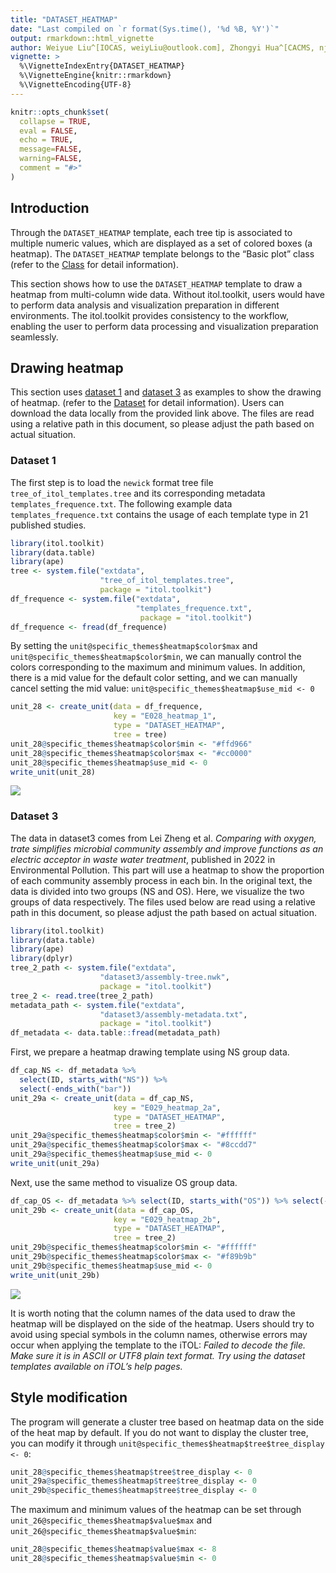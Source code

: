 ```yaml
---
title: "DATASET_HEATMAP"
date: "Last compiled on `r format(Sys.time(), '%d %B, %Y')`"
output: rmarkdown::html_vignette
author: Weiyue Liu^[IOCAS, weiyLiu@outlook.com], Zhongyi Hua^[CACMS, njbxhzy@hotmail.com], Tong Zhou^[IOCAS, tongzhou2017@gmail.com]
vignette: >
  %\VignetteIndexEntry{DATASET_HEATMAP}
  %\VignetteEngine{knitr::rmarkdown}
  %\VignetteEncoding{UTF-8}
---
```


```r
knitr::opts_chunk$set(
  collapse = TRUE,
  eval = FALSE,
  echo = TRUE,
  message=FALSE,
  warning=FALSE,
  comment = "#>"
)
```

## Introduction
Through the `DATASET_HEATMAP` template, each tree tip is associated to multiple numeric values, which are displayed as a set of colored boxes (a heatmap). The `DATASET_HEATMAP` template belongs to the "Basic plot" class (refer to the [Class]() for detail information).

This section shows how to use the `DATASET_HEATMAP` template to draw a heatmap from multi-column wide data. Without itol.toolkit, users would have to perform data analysis and visualization preparation in different environments. The itol.toolkit provides consistency to the workflow, enabling the user to perform data processing and visualization preparation seamlessly.

## Drawing heatmap
This section uses [dataset 1](https://github.com/TongZhou2017/itol.toolkit/tree/master/inst/extdata/dataset1) and [dataset 3](https://github.com/TongZhou2017/itol.toolkit/tree/master/inst/extdata/dataset3) as examples to show the drawing of heatmap. (refer to the  [Dataset](https://tongzhou2017.github.io/itol.toolkit/articles/Datasets.html) for detail information). Users can download the data locally from the provided link above. The files are read using a relative path in this document, so please adjust the path based on actual situation.

### Dataset 1
The first step is to load the `newick` format tree file `tree_of_itol_templates.tree` and its corresponding metadata `templates_frequence.txt`. The following example data `templates_frequence.txt` contains the usage of each template type in 21 published studies.
```r
library(itol.toolkit)
library(data.table)
library(ape)
tree <- system.file("extdata",
                    "tree_of_itol_templates.tree",
                    package = "itol.toolkit")
df_frequence <- system.file("extdata",
                            "templates_frequence.txt",
                             package = "itol.toolkit")
df_frequence <- fread(df_frequence)
```
By setting the `unit@specific_themes$heatmap$color$max` and `unit@specific_themes$heatmap$color$min`, we can manually control the colors corresponding to the maximum and minimum values. In addition, there is a mid value for the default color setting, and we can manually cancel setting the mid value: `unit@specific_themes$heatmap$use_mid <- 0`
```r
unit_28 <- create_unit(data = df_frequence,
                       key = "E028_heatmap_1",
                       type = "DATASET_HEATMAP",
                       tree = tree)
unit_28@specific_themes$heatmap$color$min <- "#ffd966"
unit_28@specific_themes$heatmap$color$max <- "#cc0000"
unit_28@specific_themes$heatmap$use_mid <- 0
write_unit(unit_28)
```

![](images/DATASET_HEATMAP_1.png)

### Dataset 3
The data in dataset3 comes from Lei Zheng et al. *Comparing with oxygen, trate simplifies microbial community assembly and improve functions as an electric acceptor in waste water treatment*, published in 2022 in Environmental Pollution.
This part will use a heatmap to show the proportion of each community assembly process in each bin. In the original text, the data is divided into two groups (NS and OS). Here, we visualize the two groups of data respectively. The files used below are read using a relative path in this document, so please adjust the path based on actual situation.

```r
library(itol.toolkit)
library(data.table)
library(ape)
library(dplyr)
tree_2_path <- system.file("extdata",
                    "dataset3/assembly-tree.nwk",
                    package = "itol.toolkit")
tree_2 <- read.tree(tree_2_path)
metadata_path <- system.file("extdata",
                    "dataset3/assembly-metadata.txt",
                    package = "itol.toolkit")
df_metadata <- data.table::fread(metadata_path)
```
First, we prepare a heatmap drawing template using NS group data.
```r
df_cap_NS <- df_metadata %>%
  select(ID, starts_with("NS")) %>% 
  select(-ends_with("bar"))
unit_29a <- create_unit(data = df_cap_NS, 
                       key = "E029_heatmap_2a",
                       type = "DATASET_HEATMAP", 
                       tree = tree_2)
unit_29a@specific_themes$heatmap$color$min <- "#ffffff"
unit_29a@specific_themes$heatmap$color$max <- "#8ccdd7"
unit_29a@specific_themes$heatmap$use_mid <- 0
write_unit(unit_29a)
```
Next, use the same method to visualize OS group data.
```r
df_cap_OS <- df_metadata %>% select(ID, starts_with("OS")) %>% select(-ends_with("bar"))
unit_29b <- create_unit(data = df_cap_OS, 
                       key = "E029_heatmap_2b",
                       type = "DATASET_HEATMAP", 
                       tree = tree_2)
unit_29b@specific_themes$heatmap$color$min <- "#ffffff"
unit_29b@specific_themes$heatmap$color$max <- "#f89b9b"
unit_29b@specific_themes$heatmap$use_mid <- 0
write_unit(unit_29b)
```

![](images/DATASET_HEATMAP_2.png)

It is worth noting that the column names of the data used to draw the heatmap will be displayed on the side of the heatmap. Users should try to avoid using special symbols in the column names, otherwise errors may occur when applying the template to the iTOL: 
*Failed to decode the file. Make sure it is in ASCII or UTF8 plain text format. Try using the dataset templates available on iTOL's help pages.*

## Style modification
The program will generate a cluster tree based on heatmap data on the side of the heat map by default. If you do not want to display the cluster tree, you can modify it through `unit@specific_themes$heatmap$tree$tree_display <- 0`:
```r
unit_28@specific_themes$heatmap$tree$tree_display <- 0
unit_29a@specific_themes$heatmap$tree$tree_display <- 0
unit_29b@specific_themes$heatmap$tree$tree_display <- 0
```
The maximum and minimum values of the heatmap can be set through `unit_26@specific_themes$heatmap$value$max` and `unit_26@specific_themes$heatmap$value$min`:
```r
unit_28@specific_themes$heatmap$value$max <- 8
unit_28@specific_themes$heatmap$value$min <- 0
```
